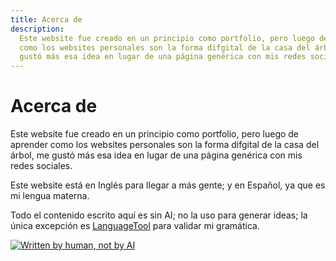 ```yaml
---
title: Acerca de
description:
  Este website fue creado en un principio como portfolio, pero luego de aprender
  como los websites personales son la forma difgital de la casa del árbol, me
  gustó más esa idea en lugar de una página genérica con mis redes sociales.
---
```


# Acerca de

Este website fue creado en un principio como portfolio, pero luego de aprender
como los websites personales son la forma difgital de la casa del árbol, me
gustó más esa idea en lugar de una página genérica con mis redes sociales.

Este website está en Inglés para llegar a más gente; y en Español, ya que es mi
lengua materna.

Todo el contenido escrito aquí es sin AI; no la uso para generar ideas; la única
excepción es [LanguageTool](https://languagetool.org/) para validar mi
gramática.

[![Written by human, not by AI](@/assets/about/written-by-human-not-by-ai.svg)](https://notbyai.fyi/)
